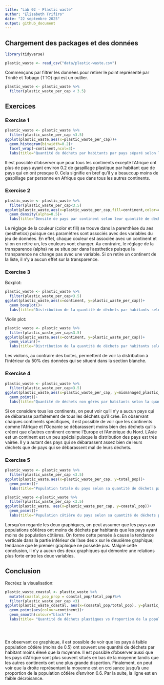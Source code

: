 ```yaml
---
title: "Lab 02 - Plastic waste"
author: "Élisabeth Trifiro"
date: "22 septembre 2025"
output: github_document
---
```


## Chargement des packages et des données

```r
library(tidyverse) 
```

```r
plastic_waste <- read_csv("data/plastic-waste.csv")
```

Commençons par filtrer les données pour retirer le point représenté par Trinité et Tobago (TTO) qui est un outlier.

```r
plastic_waste <- plastic_waste %>%
  filter(plastic_waste_per_cap < 3.5)
```


## Exercices

### Exercise 1

```r
plastic_waste <- plastic_waste %>%
  filter(plastic_waste_per_cap <3.5)
ggplot(plastic_waste,aes(x=plastic_waste_per_cap))+
  geom_histogram(binwidth=0.2)+
  facet_wrap(~continent,ncol=3)+
  labs(title="Quantité de déchets par habitants par pays séparé selon leur continent", x="Quantité de déchets par habitants (kg/jour)", y="Nombre de pays")

```
Il est possible d'observer que pour tous les continents excepté l'Afrique ont plus de pays ayant environ 0.2 de gaspillage plastique par habitant que de pays qui en ont presque 0. Cela signifie en bref qu'il y a beaucoup moins de gaspillage par personne en Afrique que dans tous les autres continents.

### Exercise 2

```r
plastic_waste <- plastic_waste %>%
  filter(plastic_waste_per_cap<3.5)
ggplot(plastic_waste,aes(x=plastic_waste_per_cap,fill=continent,color=continent))+
  geom_density(alpha=0.5)+
  labs(title="Densité de pays par continent selon leur quantité de déchets par habitants", x="Quantité de déchets par habitants (kg/jour)", y="Densité")


```

Le réglage de la couleur (color et fill) se trouve dans la parenthèse du aes (aesthetics) puisque ces paramètres sont associés avec des variables du jeu de données. En effet, chaque couleur est associée avec un continent et si on en retire un, les couleurs vont changer. Au contraire, le réglage de la transparence (alpha) ne se situe par dans l'aesthetics puisque la transparence ne change pas avec une variable. Si on retire un continent de la liste, il n'y a aucun effet sur la transparence. 

### Exercise 3

Boxplot:

```r
plastic_waste <- plastic_waste %>% 
  filter(plastic_waste_per_cap<3.5)
ggplot(plastic_waste,aes(x=continent, y=plastic_waste_per_cap))+
  geom_boxplot()+
  labs(title="Distribution de la quantité de déchets par habitants selon le continent qu'ils habitent", x="Continent", y="Quantité de déchets par habitants (kg/jour)")

```

Violin plot:

```r
plastic_waste <- plastic_waste %>%
  filter(plastic_waste_per_cap<3.5)
ggplot(plastic_waste,aes(x=continent, y=plastic_waste_per_cap))+
  geom_violin()+
  labs(title="Distribution de la quantité de déchets par habitants selon le continents qu'ils habitent", x="Continent", y="Quantité de déchets par habitants (kg/jour)")
```

Les violons, au contraire des boites, permettent de voir la distribution à l'intérieur du 50% des données qui se situent dans la section blanche.

### Exercise 4


```r
plastic_waste <- plastic_waste %>%
  filter(plastic_waste_per_cap<3.5)
ggplot(plastic_waste,aes(x=plastic_waste_per_cap, y=mismanaged_plastic_waste_per_cap, color=continent))+
  geom_point()+
  labs(title="Quantité de déchets non gérés par habitants selon la quantité de déchets par habitants", x="Quantité de déchets par habitants (kg/jour)", y="Quantité de déchets non gérés par habitants (kg/jour)", color ="Continent")

```

Si on considère tous les continents, on peut voir qu'il n'y a aucun pays qui se débarasse parfaitement de tous les déchets qu'il crée. En observant chaques continents spécifiques, il est possible de voir que les continents comme l'Afrique et l'Océanie se débarassent moins bien des déchets qu'ils créent que d'autres continent comme l'Europe et l'Amérique du Nord. L'Asie est un continent est un peu spécial puisque la distribution des pays est très vairée. Il y a autant des pays qui se débarassent assez bien de leurs déchets que de pays qui se débarassent mal de leurs déchets. 

### Exercise 5


```r
plastic_waste <- plastic_waste %>%
  filter(plastic_waste_per_cap <3.5)
ggplot(plastic_waste,aes(x=plastic_waste_per_cap, y=total_pop))+
  geom_point()+
  labs(title="Population totale du pays selon sa quantité de déchets par habitants", x="Quantité de déchets par habitants (kg/jour)", y="Population total du pays")

```

```r
plastic_waste <-plastic_waste %>%
  filter(plastic_waste_per_cap <3.5)
ggplot(plastic_waste, aes(x=plastic_waste_per_cap, y=coastal_pop))+
  geom_point()+
  labs(title="Population côtière du pays selon sa quantité de déchets par habitants totaux", x="Quantité de déchets par habitants totaux (kg/jour)", y="Population côtière du pays")

```

Lorsqu'on regarde les deux graphiques, on peut assumer que les pays aux populations côtières ont moins de déchets par habitants que les pays ayant moins de population côtières. On forme cette pensée à cause la tendance verticale dans la partie inférieur de l'axe des x sur le deuxième graphique; tendance que le premier graphique ne possède pas. Malgré cette conclusion, il n'y a aucun des deux graphiques qui démontre une relations plus forte entre les deux variables.

## Conclusion

Recréez la visualisation:

```r
plastic_waste_coastal <- plastic_waste %>%
  mutate(coastal_pop_prop = coastal_pop/total_pop)%>%
  filter(plastic_waste_per_cap <3)
ggplot(plastic_waste_coastal, aes(x=(coastal_pop/total_pop), y=plastic_waste_per_cap))+
  geom_point(aes(colour=continent))+
  geom_smooth(colour="black")+
  labs(title= "Quantité de déchets plastiques vs Proportion de la population côtière", subtitle="Selon le continent", x= "Proportion de la population côtière (Coastal/total population)", y= "Nombre de déchets plastiques par habitants", Colour= "Contient")
  

  
```
En observant ce graphique, il est possible de voir que les pays à faible population côtière (moins de 0.5) ont souvent une quantité de déchets par habitant moins élevé que la moyenne. Il est possible d'observer aussi que les pays d'Afrique sont plus souvent situés en bas de la moyenne tandis que les autres continents ont une plus grande dispertion. Finalement, on peut voir que la droite représentant la moyenne est en croisance jusqu'à une proportion de la population côtière d'environ 0.6. Par la suite, la ligne est en faible décroisance. 


